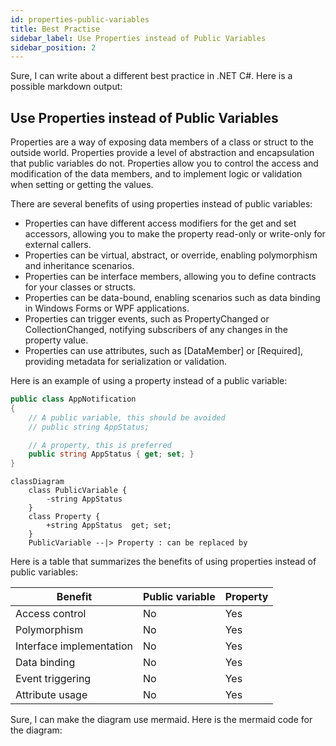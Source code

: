 ```yaml
---
id: properties-public-variables
title: Best Practise
sidebar_label: Use Properties instead of Public Variables
sidebar_position: 2
---
```


Sure, I can write about a different best practice in .NET C#. Here is a possible markdown output:

## Use Properties instead of Public Variables

Properties are a way of exposing data members of a class or struct to the outside world. Properties provide a level of abstraction and encapsulation that public variables do not. Properties allow you to control the access and modification of the data members, and to implement logic or validation when setting or getting the values.

There are several benefits of using properties instead of public variables:

- Properties can have different access modifiers for the get and set accessors, allowing you to make the property read-only or write-only for external callers.
- Properties can be virtual, abstract, or override, enabling polymorphism and inheritance scenarios.
- Properties can be interface members, allowing you to define contracts for your classes or structs.
- Properties can be data-bound, enabling scenarios such as data binding in Windows Forms or WPF applications.
- Properties can trigger events, such as PropertyChanged or CollectionChanged, notifying subscribers of any changes in the property value.
- Properties can use attributes, such as [DataMember] or [Required], providing metadata for serialization or validation.

Here is an example of using a property instead of a public variable:

```csharp
public class AppNotification
{
    // A public variable, this should be avoided
    // public string AppStatus;

    // A property, this is preferred
    public string AppStatus { get; set; }
}
```
```mermaid
classDiagram
    class PublicVariable {
        -string AppStatus
    }
    class Property {
        +string AppStatus  get; set; 
    }
    PublicVariable --|> Property : can be replaced by
```

Here is a table that summarizes the benefits of using properties instead of public variables:

| Benefit | Public variable | Property |
| ------- | --------------- | -------- |
| Access control | No | Yes |
| Polymorphism | No | Yes |
| Interface implementation | No | Yes |
| Data binding | No | Yes |
| Event triggering | No | Yes |
| Attribute usage | No | Yes |

Sure, I can make the diagram use mermaid. Here is the mermaid code for the diagram:

